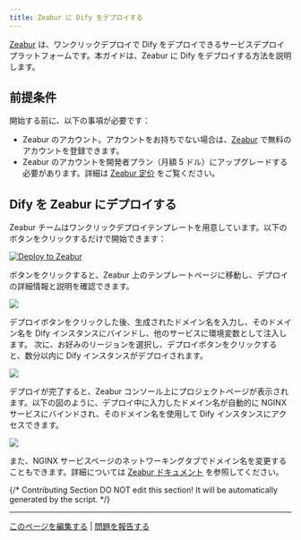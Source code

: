 ```yaml
---
title: Zeabur に Dify をデプロイする
---
```



[Zeabur](https://zeabur.com) は、ワンクリックデプロイで Dify をデプロイできるサービスデプロイプラットフォームです。本ガイドは、Zeabur に Dify をデプロイする方法を説明します。

## 前提条件

開始する前に、以下の事項が必要です：

- Zeabur のアカウント。アカウントをお持ちでない場合は、[Zeabur](https://zeabur.com/) で無料のアカウントを登録できます。
- Zeabur のアカウントを開発者プラン（月額 5 ドル）にアップグレードする必要があります。詳細は [Zeabur 定价](https://zeabur.com/pricing) をご覧ください。

## Dify を Zeabur にデプロイする

Zeabur チームはワンクリックデプロイテンプレートを用意しています。以下のボタンをクリックするだけで開始できます：

[![Deploy to Zeabur](https://zeabur.com/button.svg)](https://zeabur.com/1D4DOW)

ボタンをクリックすると、Zeabur 上のテンプレートページに移動し、デプロイの詳細情報と説明を確認できます。

![](https://assets-docs.dify.ai/dify-enterprise-mintlify/jp/getting-started/install-self-hosted/fc58c921d332857fb644d4c869162bb5.jpeg)

デプロイボタンをクリックした後、生成されたドメイン名を入力し、そのドメイン名を Dify インスタンスにバインドし、他のサービスに環境変数として注入します。
次に、お好みのリージョンを選択し、デプロイボタンをクリックすると、数分以内に Dify インスタンスがデプロイされます。

![](https://assets-docs.dify.ai/dify-enterprise-mintlify/jp/getting-started/install-self-hosted/43cdd302ca243f2a1d2475a857cc1e66.png)

デプロイが完了すると、Zeabur コンソール上にプロジェクトページが表示されます。以下の図のように、デプロイ中に入力したドメイン名が自動的に NGINX サービスにバインドされ、そのドメイン名を使用して Dify インスタンスにアクセスできます。

![](https://assets-docs.dify.ai/dify-enterprise-mintlify/jp/getting-started/install-self-hosted/7aa82d91ab9e798245b9df18221637b2.png)

また、NGINX サービスページのネットワーキングタブでドメイン名を変更することもできます。詳細については [Zeabur ドキュメント](https://zeabur.com/docs/deploy/domain-binding) を参照してください。

{/*
Contributing Section
DO NOT edit this section!
It will be automatically generated by the script.
*/}

---

[このページを編集する](https://github.com/langgenius/dify-docs/edit/main/ja-jp/getting-started/install-self-hosted/zeabur.mdx) | [問題を報告する](https://github.com/langgenius/dify-docs/issues/new?template=docs.yml)


